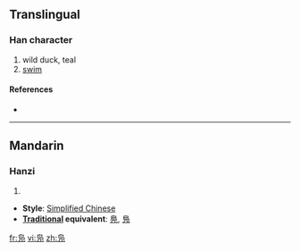 {{also|鳧|鳬}}
==Translingual==

===Han character===
{{Han char|rn=16|rad=几|as=04|sn=6|four=|canj=心卜尸弓 (PYSN)}}

# wild duck, teal
# [[swim]]

====References====
* {{Han ref|kx=0134.121|hdz=10277.050|uh=51EB|ud=20971}}

----

==Mandarin==

===Hanzi===
{{cmn-hanzi|pin=[[fú]] ([[fu2]]), [[wā]] ([[wa1]])|wg=fu<sup>2</sup>, wa<sup>1</sup>}}

# {{defn|Mandarin|sort=几04}}

* '''Style''': [[Simplified Chinese]]
* '''[[Traditional Chinese|Traditional]] equivalent''': [[鳧]], [[鳬]]

[[fr:凫]]
[[vi:凫]]
[[zh:凫]]